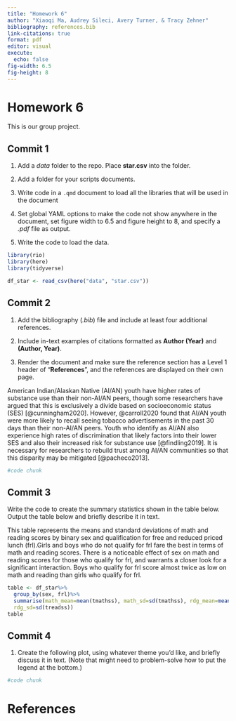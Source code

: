 ```yaml
---
title: "Homework 6"
author: "Xiaoqi Ma, Audrey Sileci, Avery Turner, & Tracy Zehner"
bibliography: references.bib
link-citations: true
format: pdf
editor: visual
execute:
  echo: false
fig-width: 6.5
fig-height: 8
---
```


# Homework 6

This is our group project.

## Commit 1

1.  Add a *data* folder to the repo. Place **star.csv** into the folder.

2.  Add a folder for your scripts documents.

3.  Write code in a `.qmd` document to load all the libraries that will be used in the document

4.  Set global YAML options to make the code not show anywhere in the document, set figure width to 6.5 and figure height to 8, and specify a *.pdf* file as output.

5.  Write the code to load the data.

```r
library(rio)
library(here)
library(tidyverse)

df_star <- read_csv(here("data", "star.csv"))
```

## Commit 2

1.  Add the bibliography (*.bib*) file and include at least four additional references.

2.  Include in-text examples of citations formatted as **Author (Year)** and **(Author, Year)**.

3.  Render the document and make sure the reference section has a Level 1 header of "**References**", and the references are displayed on their own page.

American Indian/Alaskan Native (AI/AN) youth have higher rates of substance use than their non-AI/AN peers, though some researchers have argued that this is exclusively a divide based on socioeconomic status (SES) [@cunningham2020]. However, @carroll2020 found that AI/AN youth were more likely to recall seeing tobacco advertisements in the past 30 days than their non-AI/AN peers. Youth who identify as AI/AN also experience high rates of discrimination that likely factors into their lower SES and also their increased risk for substance use [@findling2019]. It is necessary for researchers to rebuild trust among AI/AN communities so that this disparity may be mitigated [@pacheco2013].

```r
#code chunk
```

## Commit 3

Write the code to create the summary statistics shown in the table below. Output the table below and briefly describe it in text.

This table represents the means and standard deviations of math and reading scores by binary sex and qualification for free and reduced priced lunch (frl).Girls and boys who do not qualify for frl fare the best in terms of math and reading scores. There is a noticeable effect of sex on math and reading scores for those who qualify for frl, and warrants a closer look for a significant interaction. Boys who qualify for frl score almost twice as low on math and reading than girls who qualify for frl.

```r
table <- df_star%>%
  group_by(sex, frl)%>%
  summarise(math_mean=mean(tmathss), math_sd=sd(tmathss), rdg_mean=mean(treadss),
  rdg_sd=sd(treadss))
table
```

## Commit 4

1.  Create the following plot, using whatever theme you'd like, and briefly discuss it in text. (Note that might need to problem-solve how to put the legend at the bottom.)

```r
#code chunk
```

\newpage

# References
